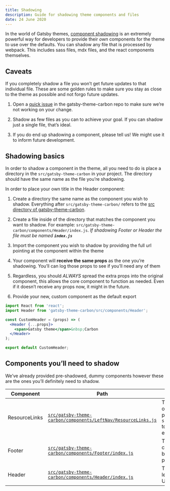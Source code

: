 ```yaml
---
title: Shadowing
description: Guide for shadowing theme components and files
date: 24 June 2020
---
```


<PageDescription>

In the world of Gatsby themes,
[component shadowing](https://www.gatsbyjs.org/blog/2019-04-29-component-shadowing/)
is an extremely powerful way for developers to provide their _own_ components
for the theme to use over the defaults. You can shadow any file that is
processed by webpack. This includes sass files, mdx files, and the react
components themselves.

</PageDescription>

## Caveats

If you completely shadow a file you won’t get future updates to that individual
file. These are some golden rules to make sure you stay as close to the theme as
possible and not forgo future updates.

1. Open a
   [quick issue](https://github.com/ibm-iacs/cp4d-managed/issues/new)
   in the gatsby-theme-carbon repo to make sure we’re not working on your
   change.

1. Shadow as few files as you can to achieve your goal. If you can shadow just a
   single file, that’s ideal.

1. If you do end up shadowing a component, please tell us! We might use it to
   inform future development.

## Shadowing basics

In order to shadow a component in the theme, all you need to do is place a directory
in the `src/gatsby-theme-carbon` in your project. The directory should have the same
name as the file you’re shadowing.

In order to place your own title in the Header component:

1. Create a directory the same name as the component you wish to shadow.
   Everything after `src/gatsby-theme-carbon/` refers to the
   [src directory of gatsby-theme-carbon](https://github.com/ibm-iacs/cp4d-managed/tree/main/packages/gatsby-theme-carbon/src).

1. Create a file inside of the directory that matches the component you want to shadow. For example: `src/gatsby-theme-carbon/components/Header/index.js`. _If shadowing Footer or Header the file must be named **`index.js`**_

1. Import the component you wish to shadow by providing the full url pointing at
   the component within the theme

1. Your component will **receive the same props** as the one you’re shadowing.
   You’ll can log those props to see if you’ll need any of them

1. Regardless, you should _ALWAYS_ spread the extra props into the original
   component, this allows the core component to function as needed. Even if it
   doesn’t receive any props now, it might in the future.

1. Provide your new, custom component as the default export

```jsx
import React from 'react';
import Header from 'gatsby-theme-carbon/src/components/Header';

const CustomHeader = (props) => (
  <Header {...props}>
    <span>Gatsby theme</span>&nbsp;Carbon
  </Header>
);

export default CustomHeader;
```

## Components you’ll need to shadow

We’ve already provided pre-shadowed, dummy components however these are the ones
you’ll definitely need to shadow.

| Component     | Path                                                                                                                                                                                                                | Description                                                                        |
| ------------- | ------------------------------------------------------------------------------------------------------------------------------------------------------------------------------------------------------------------- | ---------------------------------------------------------------------------------- |
| ResourceLinks | [`src/gatsby-theme-carbon/components/LeftNav/ResourceLinks.js`](https://github.com/ibm-iacs/cp4d-managed/blob/main/packages/example/src/gatsby-theme-carbon/components/LeftNav/ResourceLinks.js) | The bottom links on the SideNav, pass `shouldOpenNewTabs` to open links externally |
| Footer        | [`src/gatsby-theme-carbon/components/Footer/index.js`](https://github.com/ibm-iacs/cp4d-managed/blob/main/packages/example/src/gatsby-theme-carbon/components/Footer/index.js)                               | The links and content at the bottom of each page                                   |
| Header        | [`src/gatsby-theme-carbon/components/Header/index.js`](https://github.com/ibm-iacs/cp4d-managed/blob/main/packages/example/src/gatsby-theme-carbon/components/Header/index.js)                               | The text in the top left corner of the UI Shell                                    |
